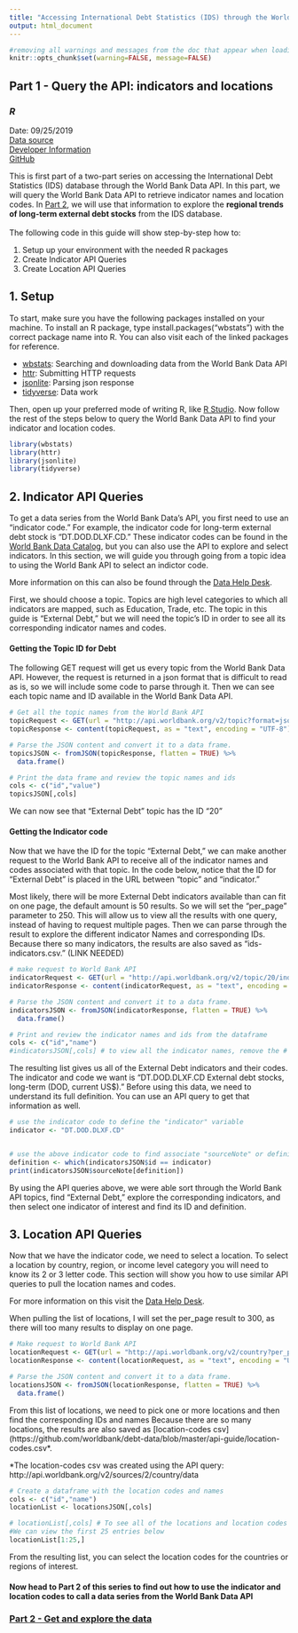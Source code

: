 ```yaml
---
title: "Accessing International Debt Statistics (IDS) through the World Bank Data API"
output: html_document
---
```

```r
#removing all warnings and messages from the doc that appear when loading the packages
knitr::opts_chunk$set(warning=FALSE, message=FALSE)
```
## Part 1 - Query the API: indicators and locations
### *R*
Date: 09/25/2019 <br>
[Data source](https://datacatalog.worldbank.org/dataset/international-debt-statistics)<br>
[Developer Information](https://datahelpdesk.worldbank.org/knowledgebase/topics/125589-developer-information)<br>
[GitHub](https://github.com/worldbank/debt-data/tree/master/api-guide)

This is first part of a two-part series on accessing the International Debt Statistics (IDS) database through the World Bank Data API. In this part, we will query the World Bank Data API to retrieve indicator names and location codes. In [Part 2](https://worldbank.github.io/debt-data/api-guide/ids-api-guide-r-2.html), we will use that information to explore the **regional trends of long-term external debt stocks** from the IDS database. <br><br>
The following code in this guide will show step-by-step how to:

1. Setup up your environment with the needed R packages
2. Create Indicator API Queries
3. Create Location API Queries

## 1. Setup
To start, make sure you have the following packages installed on your machine. To install an R package, type install.packages("wbstats") with the correct package name into R. You can also visit each of the linked packages for reference.

- [wbstats](https://cran.r-project.org/web/packages/wbstats/vignettes/Using_the_wbstats_package.html): Searching and downloading data from the World Bank Data API
- [httr](https://cran.r-project.org/web/packages/httr/index.html): Submitting HTTP requests
- [jsonlite](https://cran.r-project.org/web/packages/jsonlite/index.html): Parsing json response
- [tidyverse](https://cran.r-project.org/web/packages/tidyverse/index.html):  Data work


Then, open up your preferred mode of writing R, like [R Studio](https://www.rstudio.com/). Now follow the rest of the steps below to query the World Bank Data API to find your indicator and location codes.

```r
library(wbstats)
library(httr)
library(jsonlite)
library(tidyverse)
```

## 2. Indicator API Queries
To get a data series from the World Bank Data's API, you first need to use an "indicator code." For example, the indicator code for long-term external debt stock is "DT.DOD.DLXF.CD." These indicator codes can be found in the [World Bank Data Catalog](https://datacatalog.worldbank.org/), but you can also use the API to explore and select indicators. In this section, we will guide you through going from a topic idea to using the World Bank API to select an indictor code.

More information on this can also be found through the [Data Help Desk](https://datahelpdesk.worldbank.org/knowledgebase/articles/898599-indicator-api-queries).

First, we should choose a topic. Topics are high level categories to which all indicators are mapped, such as Education, Trade, etc. The topic in this guide is "External Debt," but we will need the topic's ID in order to see all its corresponding indicator names and codes.

#### Getting the Topic ID for Debt

The following GET request will get us every topic from the World Bank Data API. However, the request is returned in a json format that is difficult to read as is, so we will include some code to parse through it. Then we can see each topic name and ID available in the World Bank Data API.

```r
# Get all the topic names from the World Bank API
topicRequest <- GET(url = "http://api.worldbank.org/v2/topic?format=json")
topicResponse <- content(topicRequest, as = "text", encoding = "UTF-8")

# Parse the JSON content and convert it to a data frame.
topicsJSON <- fromJSON(topicResponse, flatten = TRUE) %>%
  data.frame()

# Print the data frame and review the topic names and ids
cols <- c("id","value")
topicsJSON[,cols]
```
We can now see that "External Debt" topic has the ID "20"

#### Getting the Indicator code

Now that we have the ID for the topic "External Debt," we can make another request to the World Bank API to receive all of the indicator names and codes associated with that topic. In the code below, notice that the ID for "External Debt" is placed in the URL between "topic" and "indicator."

Most likely, there will be more External Debt indicators available than can fit on one page, the default amount is 50 results. So we will set the "per_page" parameter to 250. This will allow us to view all the results with one query, instead of having to request multiple pages. Then we can parse through the result to explore the different indicator Names and corresponding IDs. Because there so many indicators, the results are also saved as "ids-indicators.csv." (LINK NEEDED)

```r
# make request to World Bank API
indicatorRequest <- GET(url = "http://api.worldbank.org/v2/topic/20/indicator?per_page=250&format=json")
indicatorResponse <- content(indicatorRequest, as = "text", encoding = "UTF-8")

# Parse the JSON content and convert it to a data frame.
indicatorsJSON <- fromJSON(indicatorResponse, flatten = TRUE) %>%
  data.frame()

# Print and review the indicator names and ids from the dataframe
cols <- c("id","name")
#indicatorsJSON[,cols] # to view all the indicator names, remove the # at the beginning of this line. Please note that there are over 500 indicators.
```


The resulting list gives us all of the External Debt indicators and their codes. The indicator and code we want is "DT.DOD.DLXF.CD External debt stocks, long-term (DOD, current US$)." Before using this data, we need to understand its full definition. You can use an API query to get that information as well.

```r
# use the indicator code to define the "indicator" variable
indicator <- "DT.DOD.DLXF.CD"


# use the above indicator code to find associate "sourceNote" or definition
definition <- which(indicatorsJSON$id == indicator)
print(indicatorsJSON$sourceNote[definition])

```

By using the API queries above, we were able sort through the World Bank API topics, find "External Debt," explore the corresponding indicators, and then select one indicator of interest and find its ID and definition.

## 3. Location API Queries

Now that we have the indicator code, we need to select a location. To select a location by country, region, or income level category you will need to know its 2 or 3 letter code. This section will show you how to use similar API queries to pull the location names and codes.

For more information on this visit the [Data Help Desk](https://datahelpdesk.worldbank.org/knowledgebase/articles/898590-country-api-queries).

When pulling the list of locations, I will set the per_page result to 300, as there will too many results to display on one page.

```r
# Make request to World Bank API
locationRequest <- GET(url = "http://api.worldbank.org/v2/country?per_page=300&format=json")
locationResponse <- content(locationRequest, as = "text", encoding = "UTF-8")

# Parse the JSON content and convert it to a data frame.
locationsJSON <- fromJSON(locationResponse, flatten = TRUE) %>%
  data.frame()
```

From this list of locations, we need to pick one or more locations and then find the corresponding IDs and names Because there are so many locations, the results are also saved as [location-codes csv](https://github.com/worldbank/debt-data/blob/master/api-guide/location-codes.csv*.

*The location-codes csv was created using the API query: http://api.worldbank.org/v2/sources/2/country/data
```r
# Create a dataframe with the location codes and names
cols <- c("id","name")
locationList <- locationsJSON[,cols]

# locationList[,cols] # To see all of the locations and location codes remove the "#" at the beginning of this line
#We can view the first 25 entries below
locationList[1:25,]
```

From the resulting list, you can select the location codes for the countries or regions of interest.

#### Now head to Part 2 of this series to find out how to use the indicator and location codes to call a data series from the World Bank Data API
### [Part 2 - Get and explore the data](https://worldbank.github.io/debt-data/api-guide/ids-api-guide-r-2.html)
